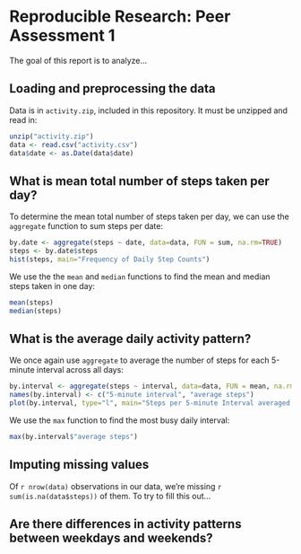 # Reproducible Research: Peer Assessment 1
The goal of this report is to analyze...

## Loading and preprocessing the data
Data is in ```activity.zip```, included in this repository. It must be unzipped and read in:

```r
unzip("activity.zip")
data <- read.csv("activity.csv")
data$date <- as.Date(data$date)
```

## What is mean total number of steps taken per day?
To determine the mean total number of steps taken per day, we can use the ```aggregate``` function to sum steps per date:
```r
by.date <- aggregate(steps ~ date, data=data, FUN = sum, na.rm=TRUE)
steps <- by.date$steps
hist(steps, main="Frequency of Daily Step Counts")
```

We use the the ```mean``` and ```median``` functions to find the mean and median steps taken in one day:
```r
mean(steps)
median(steps)
```

## What is the average daily activity pattern?

We once again use ```aggregate``` to average the number of steps for each 5-minute interval across all days:
```r
by.interval <- aggregate(steps ~ interval, data=data, FUN = mean, na.rm=TRUE)
names(by.interval) <- c("5-minute interval", "average steps")
plot(by.interval, type="l", main="Steps per 5-minute Interval averaged Across Days")
```

We use the ```max``` function to find the most busy daily interval:
```r
max(by.interval$"average steps")
```

## Imputing missing values

Of ```r nrow(data)``` observations in our data, we're missing ```r sum(is.na(data$steps))``` of them. To try to fill this out...


## Are there differences in activity patterns between weekdays and weekends?
